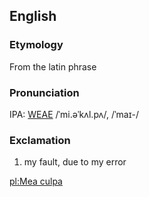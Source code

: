 ==English==

===Etymology===
From the latin phrase

===Pronunciation===
IPA: [[WEAE]] /ˈmi.əˈkʌl.pʌ/, /ˈmaɪ-/

===Exclamation===

# my fault, due to my error

[[pl:Mea culpa]]